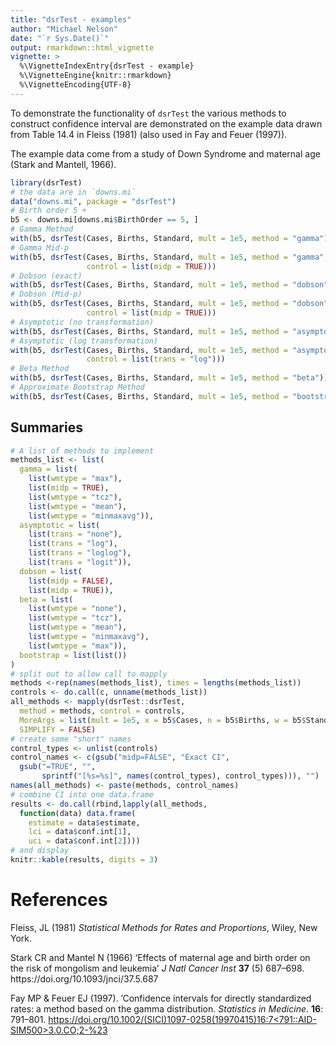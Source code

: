 ```yaml
---
title: "dsrTest - examples"
author: "Michael Nelson"
date: "`r Sys.Date()`"
output: rmarkdown::html_vignette
vignette: >
  %\VignetteIndexEntry{dsrTest - example}
  %\VignetteEngine{knitr::rmarkdown}
  %\VignetteEncoding{UTF-8}
---
```


To demonstrate the functionality of `dsrTest` the various methods to
construct confidence interval are demonstrated on the example data drawn from Table 14.4 in Fleiss (1981) (also used in Fay and Feuer (1997)).

The example data come from a study of Down Syndrome and maternal age 
(Stark and Mantell, 1966).

```r
library(dsrTest)
# the data are in `downs.mi`
data("downs.mi", package = "dsrTest")
# Birth order 5 +
b5 <- downs.mi[downs.mi$BirthOrder == 5, ]
# Gamma Method
with(b5, dsrTest(Cases, Births, Standard, mult = 1e5, method = "gamma"))
# Gamma Mid-p
with(b5, dsrTest(Cases, Births, Standard, mult = 1e5, method = "gamma",
                 control = list(midp = TRUE)))
# Dobson (exact)
with(b5, dsrTest(Cases, Births, Standard, mult = 1e5, method = "dobson"))
# Dobson (Mid-p)
with(b5, dsrTest(Cases, Births, Standard, mult = 1e5, method = "dobson",
                 control = list(midp = TRUE)))
# Asymptotic (no transformation)
with(b5, dsrTest(Cases, Births, Standard, mult = 1e5, method = "asymptotic"))
# Asymptotic (log transformation)
with(b5, dsrTest(Cases, Births, Standard, mult = 1e5, method = "asymptotic",
                 control = list(trans = "log")))
# Beta Method
with(b5, dsrTest(Cases, Births, Standard, mult = 1e5, method = "beta"))
# Approximate Bootstrap Method
with(b5, dsrTest(Cases, Births, Standard, mult = 1e5, method = "bootstrap"))
```

## Summaries

```r
# A list of methods to implement
methods_list <- list(
  gamma = list(
    list(wmtype = "max"),
    list(midp = TRUE),
    list(wmtype = "tcz"),
    list(wmtype = "mean"),
    list(wmtype = "minmaxavg")),
  asymptotic = list(
    list(trans = "none"),
    list(trans = "log"),
    list(trans = "loglog"),
    list(trans = "logit")),
  dobson = list(
    list(midp = FALSE),
    list(midp = TRUE)),
  beta = list(
    list(wmtype = "none"),
    list(wmtype = "tcz"),
    list(wmtype = "mean"),
    list(wmtype = "minmaxavg"),
    list(wmtype = "max")),
  bootstrap = list(list())
)
# split out to allow call to mapply
methods <-rep(names(methods_list), times = lengths(methods_list))
controls <- do.call(c, unname(methods_list))
all_methods <- mapply(dsrTest::dsrTest,
  method = methods, control = controls,
  MoreArgs = list(mult = 1e5, x = b5$Cases, n = b5$Births, w = b5$Standard),
  SIMPLIFY = FALSE)
# create some "short" names
control_types <- unlist(controls)
control_names <- c(gsub("midp=FALSE", "Exact CI",
  gsub("=TRUE", "",
       sprintf("[%s=%s]", names(control_types), control_types))), "")
names(all_methods) <- paste(methods, control_names)
# combine CI into one data.frame
results <- do.call(rbind,lapply(all_methods,
  function(data) data.frame(
    estimate = data$estimate,
    lci = data$conf.int[1], 
    uci = data$conf.int[2])))
# and display
knitr::kable(results, digits = 3)
```



# References

Fleiss, JL (1981) *Statistical Methods for Rates and Proportions*, 
Wiley, New York.

Stark CR and Mantel N (1966) 'Effects of maternal age and birth order 
on the risk of mongolism and leukemia' *J Natl Cancer Inst* 
**37** (5) 687--698. https://doi.org/10.1093/jnci/37.5.687

Fay MP & Feuer EJ (1997). 'Confidence intervals for directly
standardized rates: a method based on the gamma distribution.
 *Statistics in Medicine*. **16**: 791--801.
 [https://doi.org/10.1002/(SICI)1097-0258(19970415)16:7<791::AID-SIM500>3.0.CO;2-\%23](https://doi.org/10.1002/(SICI)1097-0258(19970415)16:7<791::AID-SIM500>3.0.CO;2-\%23)
 
 